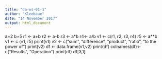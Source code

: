 ```yaml
---
title: "da-ws-01-1"
author: "Kleebaue"
date: "14 November 2017"
output: html_document
---
```


a=2
b=5
r1 <- a+b 
r2 <- a-b
r3 <- a*b
r4<- a/b
v1 <- c(r1, r2, r3, r4)
r5 <- a**b
v1 <- c (v1, r5)
print(v1)
v2 <- c("sum", "difference", "product", "ratio", "to the power of")
print(v2)
df <- data.frame(v1,v2)
print(df)
colnames(df)<-c("Results", "Operation")
print(df)
df[3,1]

